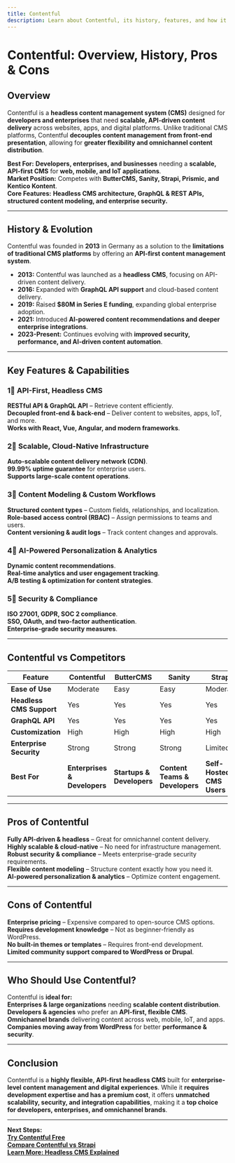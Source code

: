 ```yaml
---
title: Contentful  
description: Learn about Contentful, its history, features, and how it compares to other CMS platforms.  
---
```


# **Contentful: Overview, History, Pros & Cons**  

## **Overview**  
Contentful is a **headless content management system (CMS)** designed for **developers and enterprises** that need **scalable, API-driven content delivery** across websites, apps, and digital platforms. Unlike traditional CMS platforms, Contentful **decouples content management from front-end presentation**, allowing for **greater flexibility and omnichannel content distribution**.  

 **Best For:** **Developers, enterprises, and businesses** needing a **scalable, API-first CMS** for **web, mobile, and IoT applications**.  
 **Market Position:** Competes with **ButterCMS, Sanity, Strapi, Prismic, and Kentico Kontent**.  
 **Core Features:** **Headless CMS architecture, GraphQL & REST APIs, structured content modeling, and enterprise security.**  

---

## **History & Evolution**  
Contentful was founded in **2013** in Germany as a solution to the **limitations of traditional CMS platforms** by offering an **API-first content management system**.  

- **2013:** Contentful was launched as a **headless CMS**, focusing on API-driven content delivery.  
- **2016:** Expanded with **GraphQL API support** and cloud-based content delivery.  
- **2019:** Raised **$80M in Series E funding**, expanding global enterprise adoption.  
- **2021:** Introduced **AI-powered content recommendations and deeper enterprise integrations**.  
- **2023-Present:** Continues evolving with **improved security, performance, and AI-driven content automation**.  

---

## **Key Features & Capabilities**  

### **1⃣ API-First, Headless CMS**  
 **RESTful API & GraphQL API** – Retrieve content efficiently.  
 **Decoupled front-end & back-end** – Deliver content to websites, apps, IoT, and more.  
 **Works with React, Vue, Angular, and modern frameworks**.  

### **2⃣ Scalable, Cloud-Native Infrastructure**  
 **Auto-scalable content delivery network (CDN)**.  
 **99.99% uptime guarantee** for enterprise users.  
 **Supports large-scale content operations**.  

### **3⃣ Content Modeling & Custom Workflows**  
 **Structured content types** – Custom fields, relationships, and localization.  
 **Role-based access control (RBAC)** – Assign permissions to teams and users.  
 **Content versioning & audit logs** – Track content changes and approvals.  

### **4⃣ AI-Powered Personalization & Analytics**  
 **Dynamic content recommendations**.  
 **Real-time analytics and user engagement tracking**.  
 **A/B testing & optimization for content strategies**.  

### **5⃣ Security & Compliance**  
 **ISO 27001, GDPR, SOC 2 compliance**.  
 **SSO, OAuth, and two-factor authentication**.  
 **Enterprise-grade security measures**.  

---

## **Contentful vs Competitors**  

| Feature                  | Contentful | ButterCMS | Sanity     | Strapi     | Prismic     |
|--------------------------|------------|-----------|------------|------------|-------------|
| **Ease of Use**          |  Moderate |  Easy  |  Easy  |  Moderate |  Easy  |
| **Headless CMS Support** |  Yes      |  Yes   |  Yes   |  Yes   |  Yes   |
| **GraphQL API**          |  Yes      |  Yes   |  Yes   |  Yes   |  No    |
| **Customization**        |  High     |  High  |  High  |  High  |  Limited |
| **Enterprise Security**  |  Strong   |  Strong |  Strong |  Limited |  Strong |
| **Best For**             | **Enterprises & Developers** | **Startups & Developers** | **Content Teams & Developers** | **Self-Hosted CMS Users** | **Marketers & Small Teams** |

---

## **Pros of Contentful**  
 **Fully API-driven & headless** – Great for omnichannel content delivery.  
 **Highly scalable & cloud-native** – No need for infrastructure management.  
 **Robust security & compliance** – Meets enterprise-grade security requirements.  
 **Flexible content modeling** – Structure content exactly how you need it.  
 **AI-powered personalization & analytics** – Optimize content engagement.  

---

## **Cons of Contentful**  
 **Enterprise pricing** – Expensive compared to open-source CMS options.  
 **Requires development knowledge** – Not as beginner-friendly as WordPress.  
 **No built-in themes or templates** – Requires front-end development.  
 **Limited community support compared to WordPress or Drupal**.  

---

## **Who Should Use Contentful?**  
Contentful is **ideal for:**  
 **Enterprises & large organizations** needing **scalable content distribution**.  
 **Developers & agencies** who prefer an **API-first, flexible CMS**.  
 **Omnichannel brands** delivering content across web, mobile, IoT, and apps.  
 **Companies moving away from WordPress** for better **performance & security**.  

---

## **Conclusion**  
Contentful is a **highly flexible, API-first headless CMS** built for **enterprise-level content management and digital experiences**. While it **requires development expertise and has a premium cost**, it offers **unmatched scalability, security, and integration capabilities**, making it a **top choice for developers, enterprises, and omnichannel brands**.  

---

 **Next Steps:**  
 **[Try Contentful Free](https://www.contentful.com/)**  
 **[Compare Contentful vs Strapi](#)**  
 **[Learn More: Headless CMS Explained](#)**  
